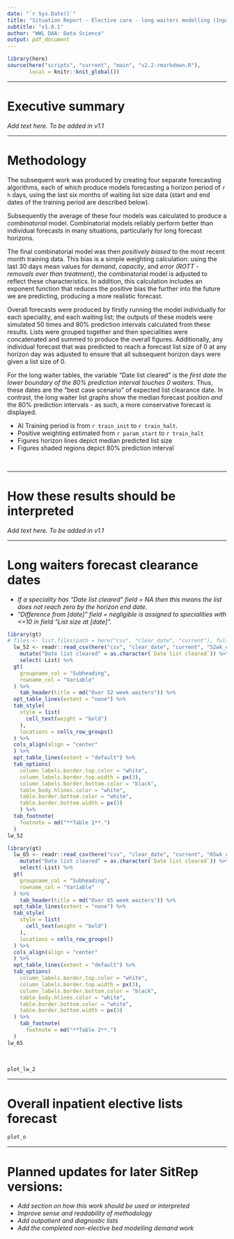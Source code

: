 ```yaml
---
date: "`r Sys.Date()`"
title: "Situation Report - Elective care - long waiters modelling (Inpatient)"
subtitle: "v1.0.1"
author: "WWL DAA: Data Science"
output: pdf_document
---
```


```r
library(here)
source(here("scripts", "current", "main", "v2.2-rmarkdown.R"),
       local = knitr::knit_global())
```

---

# Executive summary

*Add text here.*
*To be added in v1.1*

---

\newpage

# Methodology

The subsequent work was produced by creating four separate forecasting algorithms, each of which produce models forecasting a horizon period of `r h` days, using the last six months of waiting list size data (start and end dates of the training period are described below).

Subsequently the average of these four models was calculated to produce a *combinatorial* model. Combinatorial models reliably perform better than individual forecasts in many situations, particularly for long forecast horizons.

The final combinatorial model was then *positively biased* to the most recent month training data. This bias is a simple weighting calculation: using the last 30 days mean values for *demand*, *capacity*, and *error (ROTT - removals over than treatment)*, the combinatorial model is adjusted to reflect these characteristics. In addition, this calculation includes an exponent function that reduces the positive bias the further into the future we are predicting, producing a more realistic forecast.

Overall forecasts were produced by firstly running the model individually for each speciality, and each waiting list; the outputs of these models were simulated 50 times and 80% prediction intervals calculated from these results. Lists were grouped together and then specialities were concatenated and summed to produce the overall figures. Additionally, any individual forecast that was predicted to reach a forecast list size of 0 at any horizon day was adjusted to ensure that all subsequent horizon days were given a list size of 0.

For the long waiter tables, the variable "Date list cleared" is the *first date the lower boundary of the 80% prediction interval touches 0 waiters*. Thus, these dates are the "best case scenario" of expected list clearance date. In contrast, the long waiter list graphs show the median forecast position *and* the 80% prediction intervals - as such, a more conservative forecast is displayed.

- AI Training period is from `r train_init` to `r train_halt`.
- Positive weighting estimated from `r param_start` to `r train_halt`
- Figures horizon lines depict median predicted list size
- Figures shaded regions depict 80% prediction interval

<br>

---

# How these results should be interpreted

*Add text here.*
*To be added in v1.1*

---

\newpage

# Long waiters forecast clearance dates
- *If a speciality has "Date list cleared" field = NA then this means the list does not reach zero by the horizon end date.*
- *"Difference from [date]" field = negligible is assigned to specialities with <=10 in field "List size at [date]".*

``` r
library(gt)
# files <- list.files(path = here("csv", "clear_date", "current"), full.names = TRUE)
  lw_52 <- readr::read_csv(here("csv", "clear_date", "current", "52wk_clear_dates.csv")) %>%
    mutate("Date list cleared" = as.character(`Date list cleared`)) %>%
    select(-List) %>%
  gt(
    groupname_col = "Subheading",
    rowname_col = "Variable"
  ) %>%
    tab_header(title = md("Over 52 week waiters")) %>%
  opt_table_lines(extent = "none") %>%
  tab_style(
    style = list(
      cell_text(weight = "bold")
    ),
    locations = cells_row_groups()
  ) %>%
  cols_align(align = "center"
  ) %>%
  opt_table_lines(extent = "default") %>%
  tab_options(
    column_labels.border.top.color = "white",
    column_labels.border.top.width = px(3),
    column_labels.border.bottom.color = "black",
    table_body.hlines.color = "white",
    table.border.bottom.color = "white",
    table.border.bottom.width = px(3)
    ) %>%
  tab_footnote(
    footnote = md("**Table 1**.")
  )
lw_52
```

``` r
library(gt)
  lw_65 <- readr::read_csv(here("csv", "clear_date", "current", "65wk_clear_dates.csv")) %>%
    mutate("Date list cleared" = as.character(`Date list cleared`)) %>%
    select(-List) %>%
  gt(
    groupname_col = "Subheading",
    rowname_col = "Variable"
  ) %>%
    tab_header(title = md("Over 65 week waiters")) %>%
  opt_table_lines(extent = "none") %>%
  tab_style(
    style = list(
      cell_text(weight = "bold")
    ),
    locations = cells_row_groups()
  ) %>%
  cols_align(align = "center"
  ) %>%
  opt_table_lines(extent = "default") %>%
  tab_options(
    column_labels.border.top.color = "white",
    column_labels.border.top.width = px(3),
    column_labels.border.bottom.color = "black",
    table_body.hlines.color = "white",
    table.border.bottom.color = "white",
    table.border.bottom.width = px(3)
  ) %>%
    tab_footnote(
      footnote = md("**Table 2**.")
  )
lw_65
```

<br>

``` r
plot_lw_2
```

---

# Overall inpatient elective lists forecast
``` r
plot_o
```

---

\newpage

# Planned updates for later SitRep versions:

- *Add section on how this work should be used or interpreted*
- *Improve sense and readability of methodology*
- *Add outpatient and diagnostic lists*
- *Add the completed non-elective bed modelling demand work*